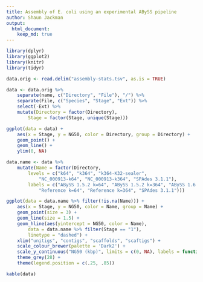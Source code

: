 ```yaml
---
title: Assembly of E. coli using an experimental ABySS pipeline
author: Shaun Jackman
output:
  html_document:
    keep_md: true
---
```


```r
library(dplyr)
library(ggplot2)
library(knitr)
library(tidyr)
```

```r
data.orig <- read.delim("assembly-stats.tsv", as.is = TRUE)
```

```r
data <- data.orig %>%
	separate(name, c("Directory", "File"), "/") %>%
	separate(File, c("Species", "Stage", "Ext")) %>%
	select(-Ext) %>%
	mutate(Directory = factor(Directory),
		Stage = factor(Stage, unique(Stage)))
```

```r
ggplot(data = data) +
	aes(x = Stage, y = NG50, color = Directory, group = Directory) +
	geom_point() +
	geom_line() +
	ylim(0, NA)
```

```r
data.name <- data %>%
	mutate(Name = factor(Directory,
		levels = c("k64", "k364", "k364-K32-sealer",
			"NC_000913-k64", "NC_000913-k364", "SPAdes 3.1.1"),
		labels = c("ABySS 1.5.2 k=64", "ABySS 1.5.2 k=364", "ABySS 1.6.0 k=364 K=32",
			"Reference k=64", "Reference k=364", "SPAdes 3.1.1")))

ggplot(data = data.name %>% filter(!is.na(Name))) +
	aes(x = Stage, y = NG50, color = Name, group = Name) +
	geom_point(size = 3) +
	geom_line(size = 1.5) +
	geom_hline(aes(yintercept = NG50, color = Name),
		data = data.name %>% filter(Stage == "1"),
		linetype = "dashed") +
	xlim("unitigs", "contigs", "scaffolds", "scaftigs") +
	scale_colour_brewer(palette = 'Dark2') +
	scale_y_continuous("NG50 (kbp)", limits = c(0, NA), labels = function(x) x / 1000) +
	theme_grey(28) +
	theme(legend.position = c(.25, .85))
```

```r
kable(data)
```
